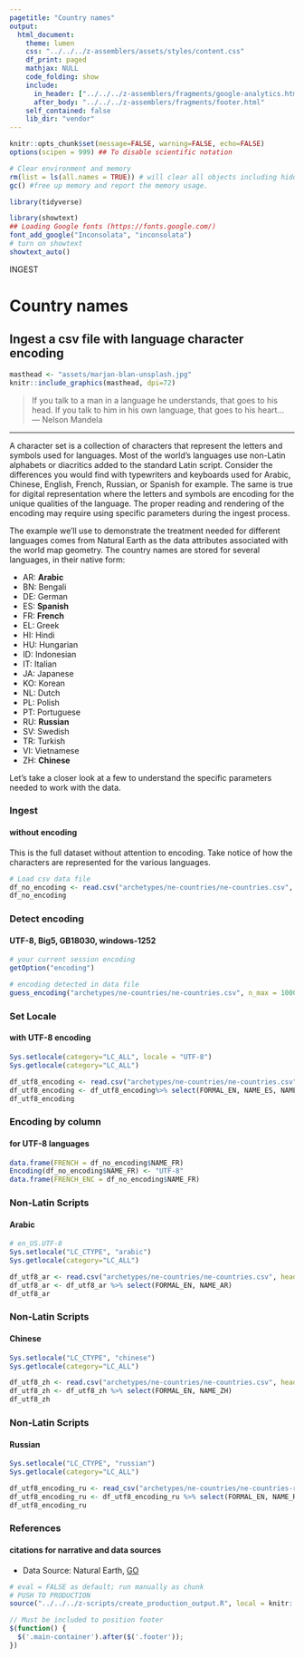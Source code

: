 ```yaml
---
pagetitle: "Country names"
output: 
  html_document:
    theme: lumen
    css: "../../../z-assemblers/assets/styles/content.css"
    df_print: paged
    mathjax: NULL
    code_folding: show
    include:
      in_header: ["../../../z-assemblers/fragments/google-analytics.html", "../../../z-assemblers/fragments/header.html"]
      after_body: "../../../z-assemblers/fragments/footer.html"
    self_contained: false
    lib_dir: "vendor"
---
```


```r

knitr::opts_chunk$set(message=FALSE, warning=FALSE, echo=FALSE)
options(scipen = 999) ## To disable scientific notation

# Clear environment and memory
rm(list = ls(all.names = TRUE)) # will clear all objects including hidden objects.
gc() #free up memory and report the memory usage.

library(tidyverse)

library(showtext)
## Loading Google fonts (https://fonts.google.com/)
font_add_google("Inconsolata", "inconsolata")
# turn on showtext
showtext_auto()

```

<div class="activity">
INGEST  
</div>

# Country names
## Ingest a csv file with language character encoding

```r

masthead <- "assets/marjan-blan-unsplash.jpg"
knitr::include_graphics(masthead, dpi=72)

```

> If you talk to a man in a language he understands, that goes to his head. If you talk to him in his own language, that goes to his heart...\
--- Nelson Mandela\

***

A character set is a collection of characters that represent the letters and symbols used for languages. Most of the world's languages use non-Latin alphabets or diacritics added to the standard Latin script. Consider the differences you would find with typewriters and keyboards used for Arabic, Chinese, English, French, Russian, or Spanish for example. The same is true for digital representation where the letters and symbols are encoding for the unique qualities of the language.  The proper reading and rendering of the encoding may require using specific parameters during the ingest process.

The example we'll use to demonstrate the treatment needed for different languages comes from Natural Earth as the data attributes associated with the world map geometry.  The country names are stored for several languages, in their native form:

* AR: __Arabic__
* BN: Bengali
* DE: German
* ES: __Spanish__
* FR: __French__
* EL: Greek
* HI: Hindi
* HU: Hungarian
* ID: Indonesian
* IT: Italian
* JA: Japanese
* KO: Korean
* NL: Dutch
* PL: Polish
* PT: Portuguese 
* RU: __Russian__
* SV: Swedish
* TR: Turkish
* VI: Vietnamese
* ZH: __Chinese__

Let's take a closer look at a few to understand the specific parameters needed to work with the data.

### Ingest
#### without encoding

This is the full dataset without attention to encoding.  Take notice of how the characters are represented for the various languages.

```r

# Load csv data file
df_no_encoding <- read.csv("archetypes/ne-countries/ne-countries.csv", header = TRUE, stringsAsFactors = FALSE)
df_no_encoding

```


### Detect encoding
#### UTF-8, Big5, GB18030, windows-1252


```r

# your current session encoding
getOption("encoding")

# encoding detected in data file
guess_encoding("archetypes/ne-countries/ne-countries.csv", n_max = 1000)

```


### Set Locale
#### with UTF-8 encoding


```r

Sys.setlocale(category="LC_ALL", locale = "UTF-8")
Sys.getlocale(category="LC_ALL")

df_utf8_encoding <- read.csv("archetypes/ne-countries/ne-countries.csv", header = TRUE, stringsAsFactors = FALSE, encoding = "UTF-8")
df_utf8_encoding <- df_utf8_encoding%>% select(FORMAL_EN, NAME_ES, NAME_FR, NAME_AR, NAME_ZH, NAME_RU)
df_utf8_encoding

```


### Encoding by column
#### for UTF-8 languages


```r

data.frame(FRENCH = df_no_encoding$NAME_FR)
Encoding(df_no_encoding$NAME_FR) <- "UTF-8"
data.frame(FRENCH_ENC = df_no_encoding$NAME_FR)

```

### Non-Latin Scripts
#### Arabic

```r

# en_US.UTF-8
Sys.setlocale("LC_CTYPE", "arabic")
Sys.getlocale(category="LC_ALL")

df_utf8_ar <- read.csv("archetypes/ne-countries/ne-countries.csv", header = TRUE, stringsAsFactors = FALSE, encoding = "UTF-8")
df_utf8_ar <- df_utf8_ar %>% select(FORMAL_EN, NAME_AR)
df_utf8_ar

```

### Non-Latin Scripts
#### Chinese


```r

Sys.setlocale("LC_CTYPE", "chinese")
Sys.getlocale(category="LC_ALL")

df_utf8_zh <- read.csv("archetypes/ne-countries/ne-countries.csv", header = TRUE, stringsAsFactors = FALSE, encoding = "UTF-8")
df_utf8_zh <- df_utf8_zh %>% select(FORMAL_EN, NAME_ZH)
df_utf8_zh

```

### Non-Latin Scripts
#### Russian

```r

Sys.setlocale("LC_CTYPE", "russian")
Sys.getlocale(category="LC_ALL")

df_utf8_encoding_ru <- read_csv("archetypes/ne-countries/ne-countries-ru.csv")
df_utf8_encoding_ru <- df_utf8_encoding_ru %>% select(FORMAL_EN, NAME_RU)
df_utf8_encoding_ru

```


### References
#### citations for narrative and data sources

* Data Source: Natural Earth, [GO](https://www.naturalearthdata.com/downloads/110m-cultural-vectors/){target="_blank"}


```r

# eval = FALSE as default; run manually as chunk
# PUSH TO PRODUCTION
source("../../../z-scripts/create_production_output.R", local = knitr::knit_global())

```


```js

// Must be included to position footer
$(function() {
  $('.main-container').after($('.footer'));
})

```

